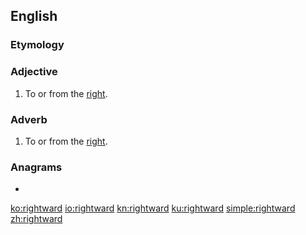 ==English==

===Etymology===
{{suffix|right|ward|lang=en}}

===Adjective===
{{en-adj}}

# To or from the [[right]].

===Adverb===
{{en-adv}}

# To or from the [[right]].

===Anagrams===
* {{l|en|draw right}}

[[ko:rightward]]
[[io:rightward]]
[[kn:rightward]]
[[ku:rightward]]
[[simple:rightward]]
[[zh:rightward]]